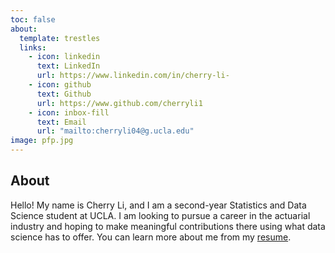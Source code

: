 ```yaml
---
toc: false
about: 
  template: trestles
  links: 
    - icon: linkedin
      text: LinkedIn
      url: https://www.linkedin.com/in/cherry-li-
    - icon: github
      text: Github
      url: https://www.github.com/cherryli1
    - icon: inbox-fill
      text: Email
      url: "mailto:cherryli04@g.ucla.edu"
image: pfp.jpg
---
```


## About

Hello! My name is Cherry Li, and I am a second-year Statistics and Data Science student at UCLA. I am looking to pursue a career in the actuarial industry and hoping to make meaningful contributions there using what data science has to offer. You can learn more about me from my [resume](resume.pdf "Resume").
